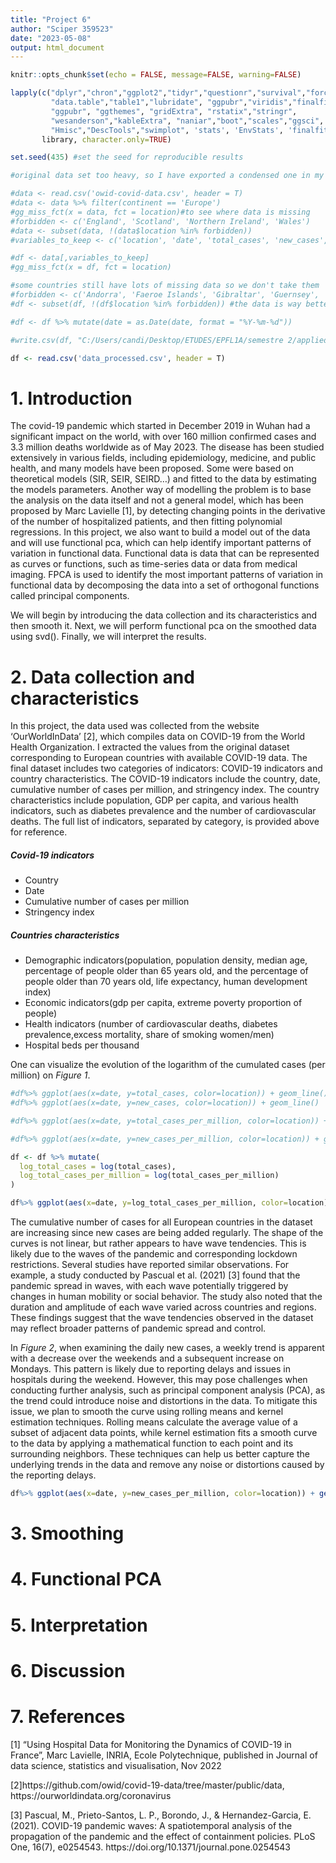 ```yaml
---
title: "Project 6"
author: "Sciper 359523"
date: "2023-05-08"
output: html_document
---
```


```r
knitr::opts_chunk$set(echo = FALSE, message=FALSE, warning=FALSE)
```


```r
lapply(c("dplyr","chron","ggplot2","tidyr","questionr","survival","forcats","tidyselect",
         "data.table","table1","lubridate", "ggpubr","viridis","finalfit","survminer",
         "ggpubr", "ggthemes", "gridExtra", "rstatix","stringr",
         "wesanderson","kableExtra", "naniar","boot","scales","ggsci", "stringr",
         "Hmisc","DescTools","swimplot", 'stats', 'EnvStats', 'finalfit'), 
       library, character.only=TRUE)

set.seed(435) #set the seed for reproducible results


```

```r
#original data set too heavy, so I have exported a condensed one in my files following this procedure 

#data <- read.csv('owid-covid-data.csv', header = T) 
#data <- data %>% filter(continent == 'Europe')
#gg_miss_fct(x = data, fct = location)#to see where data is missing 
#forbidden <- c('England', 'Scotland', 'Northern Ireland', 'Wales')
#data <- subset(data, !(data$location %in% forbidden))
#variables_to_keep <- c('location', 'date', 'total_cases', 'new_cases', 'total_cases_per_million', 'new_cases_per_million', 'stringency_index', 'population_density', 'median_age', 'aged_65_older', 'aged_70_older', 'gdp_per_capita', 'extreme_poverty', 'cardiovasc_death_rate', 'diabetes_prevalence', 'female_smokers', 'male_smokers', 'hospital_beds_per_thousand', 'life_expectancy', 'human_development_index', 'population', 'excess_mortality_cumulative_absolute', 'excess_mortality', 'excess_mortality_cumulative_per_million', 'excess_mortality_cumulative')

#df <- data[,variables_to_keep]
#gg_miss_fct(x = df, fct = location)

#some countries still have lots of missing data so we don't take them 
#forbidden <- c('Andorra', 'Faeroe Islands', 'Gibraltar', 'Guernsey', 'Isle of Man', 'Jersey', 'Kosovo', 'Liechtenstein', 'Monaco', 'San Marino', 'Vatican')
#df <- subset(df, !(df$location %in% forbidden)) #the data is way better

#df <- df %>% mutate(date = as.Date(date, format = "%Y-%m-%d")) 

#write.csv(df, "C:/Users/candi/Desktop/ETUDES/EPFL1A/semestre 2/applied statistics/applied_stat_359523/project_6\\data_processed.csv", row.names=FALSE)

df <- read.csv('data_processed.csv', header = T)

```

# 1. Introduction
The covid-19 pandemic which started in December 2019 in Wuhan had a significant impact on the world, with over 160 million confirmed cases and 3.3 million deaths worldwide as of May 2023. The disease has been studied extensively in various fields, including epidemiology, medicine, and public health, and many models have been proposed. Some were based on theoretical models (SIR, SEIR, SEIRD...) and fitted to the data by estimating the models parameters. Another way of modelling the problem is to base the analysis on the data itself and not a general model, which has been proposed by Marc Lavielle [1], by detecting changing points in the derivative of the number of hospitalized patients, and then fitting polynomial regressions. In this project, we also want to build a model out of the data and will use functional pca, which can help identify important patterns of variation in functional data. Functional data is data that can be represented as curves or functions, such as time-series data or data from medical imaging. FPCA is used to identify the most important patterns of variation in functional data by decomposing the data into a set of orthogonal functions called principal components.

We will begin by introducing the data collection and its characteristics and then smooth it. Next, we will perform functional pca on the smoothed data using svd(). Finally, we will interpret the results.

# 2. Data collection and characteristics 
In this project, the data used was collected from the website 'OurWorldInData' [2], which compiles data on COVID-19 from the World Health Organization. I extracted the values from the original dataset corresponding to European countries with available COVID-19 data. The final dataset includes two categories of indicators: COVID-19 indicators and country characteristics. The COVID-19 indicators include the country, date, cumulative number of cases per million, and stringency index. The country characteristics include population, GDP per capita, and various health indicators, such as diabetes prevalence and the number of cardiovascular deaths. The full list of indicators, separated by category, is provided above for reference.

##### Covid-19 indicators
* Country
* Date
* Cumulative number of cases per million
* Stringency index
 
##### Countries characteristics
* Demographic indicators(population, population density, median age, percentage of people older than 65 years old, and the percentage of people older than 70 years old, life expectancy, human development index)
* Economic indicators(gdp per capita, extreme poverty proportion of people)
* Health indicators (number of cardiovascular deaths, diabetes prevalence,excess mortality, share of smoking women/men)
* Hospital beds per thousand

One can visualize the evolution of the logarithm of the cumulated cases (per million) on *Figure 1*. 


```r
#df%>% ggplot(aes(x=date, y=total_cases, color=location)) + geom_line()
#df%>% ggplot(aes(x=date, y=new_cases, color=location)) + geom_line()

#df%>% ggplot(aes(x=date, y=total_cases_per_million, color=location)) + geom_line()

#df%>% ggplot(aes(x=date, y=new_cases_per_million, color=location)) + geom_line()

df <- df %>% mutate(
  log_total_cases = log(total_cases),
  log_total_cases_per_million = log(total_cases_per_million)
)

df%>% ggplot(aes(x=date, y=log_total_cases_per_million, color=location)) + geom_line() + xlab('date') + ylab('Log of the cumulated cases(per million)')

``` 

The cumulative number of cases for all European countries in the dataset are increasing since new cases are being added regularly. The shape of the curves is not linear, but rather appears to have wave tendencies. This is likely due to the waves of the pandemic and corresponding lockdown restrictions. Several studies have reported similar observations. For example, a study conducted by Pascual et al. (2021) [3] found that the pandemic spread in waves, with each wave potentially triggered by changes in human mobility or social behavior. The study also noted that the duration and amplitude of each wave varied across countries and regions. These findings suggest that the wave tendencies observed in the dataset may reflect broader patterns of pandemic spread and control.

In *Figure 2*, when examining the daily new cases, a weekly trend is apparent with a decrease over the weekends and a subsequent increase on Mondays. This pattern is likely due to reporting delays and issues in hospitals during the weekend. However, this may pose challenges when conducting further analysis, such as principal component analysis (PCA), as the trend could introduce noise and distortions in the data. To mitigate this issue, we plan to smooth the curve using rolling means and kernel estimation techniques. Rolling means calculate the average value of a subset of adjacent data points, while kernel estimation fits a smooth curve to the data by applying a mathematical function to each point and its surrounding neighbors. These techniques can help us better capture the underlying trends in the data and remove any noise or distortions caused by the reporting delays.

```r
df%>% ggplot(aes(x=date, y=new_cases_per_million, color=location)) + geom_line() + xlab('date') + ylab('New cases per million')
```

# 3. Smoothing 


# 4. Functional PCA


# 5. Interpretation 


# 6. Discussion


# 7. References 
[1] "Using Hospital Data for Monitoring the
Dynamics of COVID-19 in France", Marc Lavielle, INRIA, Ecole Polytechnique, published in Journal of data science, statistics and visualisation, Nov 2022

[2]https://github.com/owid/covid-19-data/tree/master/public/data, https://ourworldindata.org/coronavirus

[3] Pascual, M., Prieto-Santos, L. P., Borondo, J., & Hernandez-Garcia, E. (2021). COVID-19 pandemic waves: A spatiotemporal analysis of the propagation of the pandemic and the effect of containment policies. PLoS One, 16(7), e0254543. https://doi.org/10.1371/journal.pone.0254543







